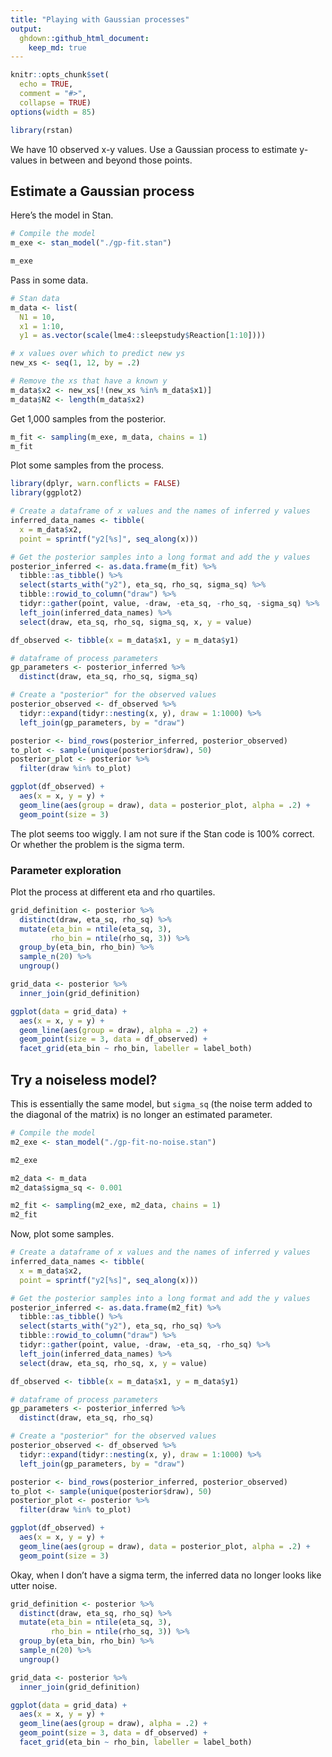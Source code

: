 ```yaml
---
title: "Playing with Gaussian processes"
output: 
  ghdown::github_html_document: 
    keep_md: true
---
```


```r
knitr::opts_chunk$set(
  echo = TRUE, 
  comment = "#>",
  collapse = TRUE)
options(width = 85)
```

```r
library(rstan)
```


We have 10 observed x-y values. Use a Gaussian process to estimate y-values in
between and beyond those points.


## Estimate a Gaussian process

Here's the model in Stan.

```r
# Compile the model
m_exe <- stan_model("./gp-fit.stan")
```

```r
m_exe
```

Pass in some data.

```r
# Stan data
m_data <- list(
  N1 = 10, 
  x1 = 1:10, 
  y1 = as.vector(scale(lme4::sleepstudy$Reaction[1:10])))

# x values over which to predict new ys
new_xs <- seq(1, 12, by = .2)

# Remove the xs that have a known y
m_data$x2 <- new_xs[!(new_xs %in% m_data$x1)]
m_data$N2 <- length(m_data$x2)
```

Get 1,000 samples from the posterior.

```r
m_fit <- sampling(m_exe, m_data, chains = 1)
m_fit
```

Plot some samples from the process.

```r
library(dplyr, warn.conflicts = FALSE)
library(ggplot2)

# Create a dataframe of x values and the names of inferred y values
inferred_data_names <- tibble(
  x = m_data$x2, 
  point = sprintf("y2[%s]", seq_along(x)))

# Get the posterior samples into a long format and add the y values
posterior_inferred <- as.data.frame(m_fit) %>% 
  tibble::as_tibble() %>% 
  select(starts_with("y2"), eta_sq, rho_sq, sigma_sq) %>% 
  tibble::rowid_to_column("draw") %>% 
  tidyr::gather(point, value, -draw, -eta_sq, -rho_sq, -sigma_sq) %>% 
  left_join(inferred_data_names) %>% 
  select(draw, eta_sq, rho_sq, sigma_sq, x, y = value)

df_observed <- tibble(x = m_data$x1, y = m_data$y1)

# dataframe of process parameters
gp_parameters <- posterior_inferred %>% 
  distinct(draw, eta_sq, rho_sq, sigma_sq)

# Create a "posterior" for the observed values
posterior_observed <- df_observed %>% 
  tidyr::expand(tidyr::nesting(x, y), draw = 1:1000) %>% 
  left_join(gp_parameters, by = "draw")

posterior <- bind_rows(posterior_inferred, posterior_observed)
to_plot <- sample(unique(posterior$draw), 50)
posterior_plot <- posterior %>% 
  filter(draw %in% to_plot)

ggplot(df_observed) + 
  aes(x = x, y = y) + 
  geom_line(aes(group = draw), data = posterior_plot, alpha = .2) + 
  geom_point(size = 3) 
```

The plot seems too wiggly. I am not sure if the Stan code is 100% correct. Or
whether the problem is the sigma term.

### Parameter exploration

Plot the process at different eta and rho quartiles.

```r
grid_definition <- posterior %>% 
  distinct(draw, eta_sq, rho_sq) %>% 
  mutate(eta_bin = ntile(eta_sq, 3),
         rho_bin = ntile(rho_sq, 3)) %>% 
  group_by(eta_bin, rho_bin) %>% 
  sample_n(20) %>% 
  ungroup()

grid_data <- posterior %>% 
  inner_join(grid_definition)

ggplot(data = grid_data) + 
  aes(x = x, y = y) + 
  geom_line(aes(group = draw), alpha = .2) + 
  geom_point(size = 3, data = df_observed) + 
  facet_grid(eta_bin ~ rho_bin, labeller = label_both)
```

## Try a noiseless model?

This is essentially the same model, but `sigma_sq` (the noise term added to the
diagonal of the matrix) is no longer an estimated parameter.

```r
# Compile the model
m2_exe <- stan_model("./gp-fit-no-noise.stan")
```

```r
m2_exe
```

```r
m2_data <- m_data
m2_data$sigma_sq <- 0.001
```

```r
m2_fit <- sampling(m2_exe, m2_data, chains = 1)
m2_fit
```

Now, plot some samples.

```r
# Create a dataframe of x values and the names of inferred y values
inferred_data_names <- tibble(
  x = m_data$x2, 
  point = sprintf("y2[%s]", seq_along(x)))

# Get the posterior samples into a long format and add the y values
posterior_inferred <- as.data.frame(m2_fit) %>% 
  tibble::as_tibble() %>% 
  select(starts_with("y2"), eta_sq, rho_sq) %>% 
  tibble::rowid_to_column("draw") %>% 
  tidyr::gather(point, value, -draw, -eta_sq, -rho_sq) %>% 
  left_join(inferred_data_names) %>% 
  select(draw, eta_sq, rho_sq, x, y = value)

df_observed <- tibble(x = m_data$x1, y = m_data$y1)

# dataframe of process parameters
gp_parameters <- posterior_inferred %>% 
  distinct(draw, eta_sq, rho_sq)

# Create a "posterior" for the observed values
posterior_observed <- df_observed %>% 
  tidyr::expand(tidyr::nesting(x, y), draw = 1:1000) %>% 
  left_join(gp_parameters, by = "draw")

posterior <- bind_rows(posterior_inferred, posterior_observed)
to_plot <- sample(unique(posterior$draw), 50)
posterior_plot <- posterior %>% 
  filter(draw %in% to_plot)

ggplot(df_observed) + 
  aes(x = x, y = y) + 
  geom_line(aes(group = draw), data = posterior_plot, alpha = .2) + 
  geom_point(size = 3) 
```

Okay, when I don't have a sigma term, the inferred data no longer looks like
utter noise.

```r
grid_definition <- posterior %>% 
  distinct(draw, eta_sq, rho_sq) %>% 
  mutate(eta_bin = ntile(eta_sq, 3),
         rho_bin = ntile(rho_sq, 3)) %>% 
  group_by(eta_bin, rho_bin) %>% 
  sample_n(20) %>% 
  ungroup()

grid_data <- posterior %>% 
  inner_join(grid_definition)

ggplot(data = grid_data) + 
  aes(x = x, y = y) + 
  geom_line(aes(group = draw), alpha = .2) + 
  geom_point(size = 3, data = df_observed) + 
  facet_grid(eta_bin ~ rho_bin, labeller = label_both)
```
